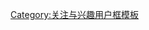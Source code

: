 {{Userbox-2
|border-c = #000000
|border-s = 1
|id1-c    = #FFFFFF
|id1-s    = 12
|id1-fc   = #000000
|id2-c    = #FFFFFF
|id2-s    = 12
|id2-fc   = #000000
|info-c   = #FFE5B4
|info-s   = 10
|info-fc  = #000000
|id1      = 大<br/>公司
|id2      = 大<br/>人物
|info     = 该用户是[[公司|大公司]][[大人物]]。
|usercategory=是大公司大人物的维基人
}}
<noinclude>
[[Category:关注与兴趣用户框模板]]
</noinclude>